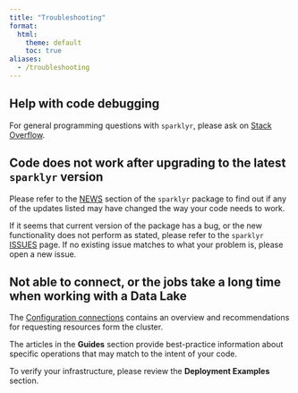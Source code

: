 ```yaml
---
title: "Troubleshooting"
format:
  html:
    theme: default
    toc: true
aliases:
  - /troubleshooting
---
```


## Help with code debugging

For general programming questions with `sparklyr`, please ask on [Stack Overflow](http://stackoverflow.com).  

## Code does not work after upgrading to the latest `sparklyr` version

Please refer to the [NEWS](/news) section of the `sparklyr` package to find out if any of the updates listed may have changed the way your code needs to work. 

If it seems that current version of the package has a bug, or the new functionality does not perform as stated, please refer to the `sparklyr` [ISSUES](https://github.com/rstudio/sparklyr/issues) page.  If no existing issue matches to what your problem is, please open a new issue.

## Not able to connect, or the jobs take a long time when working with a Data Lake

The [Configuration connections](/guides/connections) contains an overview and recommendations for requesting resources form the cluster.

The articles in the **Guides** section provide best-practice information about specific operations that may match to the intent of your code. 

To verify your infrastructure, please review the **Deployment Examples** section.